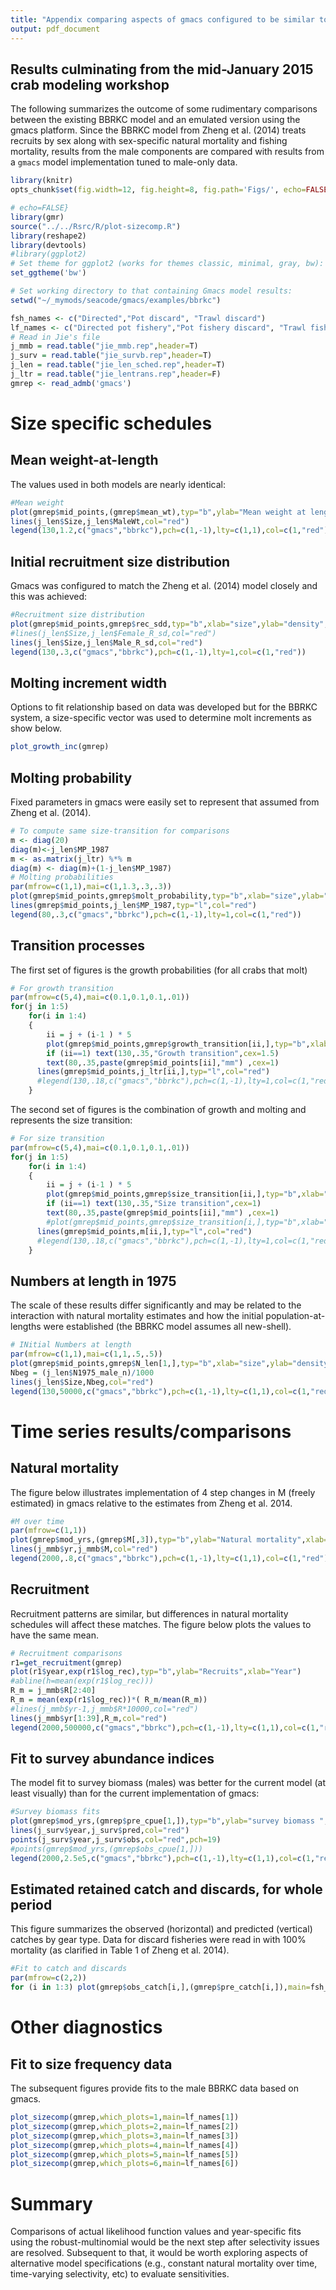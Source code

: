 ```yaml
---
title: "Appendix comparing aspects of gmacs configured to be similar to that of Zheng et al. 2014"
output: pdf_document
---
```

## Results culminating from the mid-January 2015 crab modeling workshop

The following summarizes the outcome of some rudimentary comparisons between the existing BBRKC model and an emulated version using the gmacs platform.
Since the BBRKC model from Zheng et al. (2014) treats recruits by sex along with sex-specific natural mortality and fishing mortality, results from the male components are compared with
results from a `gmacs` model implementation tuned to male-only data. 


```r
library(knitr)
opts_chunk$set(fig.width=12, fig.height=8, fig.path='Figs/', echo=FALSE, warning=FALSE, message=FALSE)
```

```r
# echo=FALSE}
library(gmr)
source("../../Rsrc/R/plot-sizecomp.R")
library(reshape2)
library(devtools)
#library(ggplot2)
# Set theme for ggplot2 (works for themes classic, minimal, gray, bw):
set_ggtheme('bw')

# Set working directory to that containing Gmacs model results:
setwd("~/_mymods/seacode/gmacs/examples/bbrkc")

fsh_names <- c("Directed","Pot discard", "Trawl discard")
lf_names <- c("Directed pot fishery","Pot fishery discard", "Trawl fishery discard","BTS Newshell","BTS Oldshell","BSFRF")
# Read in Jie's file
j_mmb = read.table("jie_mmb.rep",header=T)
j_surv = read.table("jie_survb.rep",header=T)
j_len = read.table("jie_len_sched.rep",header=T)
j_ltr = read.table("jie_lentrans.rep",header=F)
gmrep <- read_admb('gmacs')
```


# Size specific schedules

## Mean weight-at-length
The values used in both models are nearly identical:

```r
#Mean weight
plot(gmrep$mid_points,(gmrep$mean_wt),typ="b",ylab="Mean weight at length",xlab="Carapace width (mm)",ylim=c(0,4))
lines(j_len$Size,j_len$MaleWt,col="red")
legend(130,1.2,c("gmacs","bbrkc"),pch=c(1,-1),lty=c(1,1),col=c(1,"red"))
```

  
## Initial recruitment size distribution
Gmacs was configured to match the Zheng et al. (2014) model closely and this was achieved: 

```r
#Recruitment size distribution
plot(gmrep$mid_points,gmrep$rec_sdd,typ="b",xlab="size",ylab="density",main="Recruitment size distribution")
#lines(j_len$Size,j_len$Female_R_sd,col="red")
lines(j_len$Size,j_len$Male_R_sd,col="red")
legend(130,.3,c("gmacs","bbrkc"),pch=c(1,-1),lty=1,col=c(1,"red"))
```

## Molting increment width
Options to fit relationship based on data was developed but for the BBRKC system, a size-specific vector was used to determine molt increments as show below.

```r
plot_growth_inc(gmrep)
```

## Molting probability
Fixed parameters in gmacs were easily set to represent that assumed from Zheng et al. (2014).

```r
# To compute same size-transition for comparisons
m <- diag(20)
diag(m)<-j_len$MP_1987
m <- as.matrix(j_ltr) %*% m
diag(m) <- diag(m)+(1-j_len$MP_1987)
# Molting probabilities
par(mfrow=c(1,1),mai=c(1,1.3,.3,.3))
plot(gmrep$mid_points,gmrep$molt_probability,typ="b",xlab="size",ylab="probability",main="Molting probability ")
lines(gmrep$mid_points,j_len$MP_1987,typ="l",col="red")
legend(80,.3,c("gmacs","bbrkc"),pch=c(1,-1),lty=1,col=c(1,"red"))
```

## Transition processes

The first set of figures is the growth probabilities (for all crabs that molt)

```r
# For growth transition
par(mfrow=c(5,4),mai=c(0.1,0.1,0.1,.01))
for(j in 1:5)
	for(i in 1:4)
	{
		ii = j + (i-1 ) * 5
		plot(gmrep$mid_points,gmrep$growth_transition[ii,],typ="b",xlab="size",ylab="probability",ylim=c(0,.4),xaxt="n",yaxt="n")
		if (ii==1) text(130,.35,"Growth transition",cex=1.5)
		text(80,.35,paste(gmrep$mid_points[ii],"mm") ,cex=1)
	  lines(gmrep$mid_points,j_ltr[ii,],typ="l",col="red")
	  #legend(130,.18,c("gmacs","bbrkc"),pch=c(1,-1),lty=1,col=c(1,"red"))
	}
```

The second set of figures is the combination of growth and molting and represents the size transition:

```r
# For size transition
par(mfrow=c(5,4),mai=c(0.1,0.1,0.1,.01))
for(j in 1:5)
	for(i in 1:4)
	{
		ii = j + (i-1 ) * 5
		plot(gmrep$mid_points,gmrep$size_transition[ii,],typ="b",xlab="size",ylab="probability",ylim=c(0,.4),xaxt="n",yaxt="n")
		if (ii==1) text(130,.35,"Size transition",cex=1)
		text(80,.35,paste(gmrep$mid_points[ii],"mm") ,cex=1)
		#plot(gmrep$mid_points,gmrep$size_transition[i,],typ="b",xlab="size",ylab="probability",main=paste("Growth transition bin",i),ylim=c(0,.4))
	  lines(gmrep$mid_points,m[ii,],typ="l",col="red")
	  #legend(130,.18,c("gmacs","bbrkc"),pch=c(1,-1),lty=1,col=c(1,"red"))
	}
```

## Numbers at length in 1975
The scale of these results differ significantly and may be related to the interaction with natural mortality estimates and how the initial population-at-lengths were established (the BBRKC model assumes all new-shell).

```r
# INitial Numbers at length
par(mfrow=c(1,1),mai=c(1,1,.5,.5))
plot(gmrep$mid_points,gmrep$N_len[1,],typ="b",xlab="size",ylab="density",main="N at length in 1975")
Nbeg = (j_len$N1975_male_n)/1000
lines(j_len$Size,Nbeg,col="red")
legend(130,50000,c("gmacs","bbrkc"),pch=c(1,-1),lty=c(1,1),col=c(1,"red"))
```
 
# Time series results/comparisons
## Natural mortality
The figure below illustrates implementation of 4 step changes in M (freely estimated) in gmacs relative to the estimates from Zheng et al. 2014.


```r
#M over time
par(mfrow=c(1,1))
plot(gmrep$mod_yrs,(gmrep$M[,3]),typ="b",ylab="Natural mortality",xlab="Year",ylim=c(0,1))
lines(j_mmb$yr,j_mmb$M,col="red")
legend(2000,.8,c("gmacs","bbrkc"),pch=c(1,-1),lty=c(1,1),col=c(1,"red"))
```
 
## Recruitment
Recruitment patterns are similar, but differences in natural mortality schedules will affect these matches. The figure below plots the values to have the same mean.

```r
# Recruitment comparisons
r1=get_recruitment(gmrep)
plot(r1$year,exp(r1$log_rec),typ="b",ylab="Recruits",xlab="Year")
#abline(h=mean(exp(r1$log_rec)))
R_m = j_mmb$R[2:40]
R_m = mean(exp(r1$log_rec))*( R_m/mean(R_m))
#lines(j_mmb$yr-1,j_mmb$R*10000,col="red")
lines(j_mmb$yr[1:39],R_m,col="red")
legend(2000,500000,c("gmacs","bbrkc"),pch=c(1,-1),lty=c(1,1),col=c(1,"red"))
```

## Fit to survey abundance indices
The model fit to survey biomass (males) was better for the current model (at least visually) than for the current implementation of gmacs:


```r
#Survey biomass fits
plot(gmrep$mod_yrs,(gmrep$pre_cpue[1,]),typ="b",ylab="survey biomass ",xlab="Year",ylim=c(0,300000))
lines(j_surv$year,j_surv$pred,col="red")
points(j_surv$year,j_surv$obs,col="red",pch=19)
#points(gmrep$mod_yrs,(gmrep$obs_cpue[1,]))
legend(2000,2.5e5,c("gmacs","bbrkc"),pch=c(1,-1),lty=c(1,1),col=c(1,"red"))
```

 
## Estimated retained catch and discards, for whole period
This figure summarizes the observed (horizontal) and predicted (vertical) catches by gear type. Data for discard fisheries were read in with 100% mortality (as clarified in Table 1 of Zheng et al. 2014).

```r
#Fit to catch and discards
par(mfrow=c(2,2))
for (i in 1:3) plot(gmrep$obs_catch[i,],(gmrep$pre_catch[i,]),main=fsh_names[i],typ="p",pch=19,ylab="predicted ",xlab="observed ")
```



# Other diagnostics

## Fit to size frequency data

The subsequent figures provide fits to the male BBRKC data based on gmacs.

```r
plot_sizecomp(gmrep,which_plots=1,main=lf_names[1])
plot_sizecomp(gmrep,which_plots=2,main=lf_names[2])
plot_sizecomp(gmrep,which_plots=3,main=lf_names[3])
plot_sizecomp(gmrep,which_plots=4,main=lf_names[4])
plot_sizecomp(gmrep,which_plots=5,main=lf_names[5])
plot_sizecomp(gmrep,which_plots=6,main=lf_names[6])
```



# Summary
Comparisons of actual likelihood function values and year-specific fits using the robust-multinomial would be the next step after selectivity issues are resolved. Subsequent to that,
it would be worth exploring aspects of alternative model specifications (e.g., constant natural mortality over time, time-varying selectivity, etc) to evaluate sensitivities.



